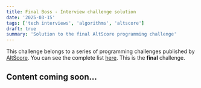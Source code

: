 ```yaml
---
title: Final Boss - Interview challenge solution
date: '2025-03-15'
tags: ['tech interviews', 'algorithms', 'altscore']
draft: true
summary: 'Solution to the final AltScore programming challenge'
---
```


This challenge belongs to a series of programming challenges published by [AltScore](https://www.altscore.ai/).
You can see the complete list [here](/blog/altscore-makers-challenge/reto-altscore). This is the **final** challenge.

## Content coming soon... 